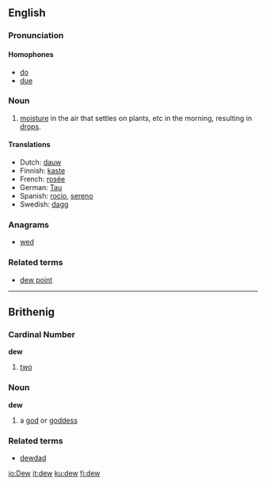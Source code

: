 ==English==

===Pronunciation===
====Homophones====
*[[do]]
*[[due]]

===Noun===
{{en-noun-reg}}

# [[moisture]] in the air that settles on plants, etc in the morning, resulting in [[drop]]s.

====Translations====
*Dutch: [[dauw]]
*Finnish: [[kaste]] 
*French: [[rosée]] {{f}}
*German: [[Tau#German|Tau]] {{m}}
*Spanish: [[rocío]], [[sereno]]
*Swedish: [[dagg]] {{c}}

===Anagrams===
*[[wed]]

===Related terms===
*[[dew point]]

----
==Brithenig==
===Cardinal Number===
'''dew'''

#[[two]]

===Noun===
'''dew''' {{m}} {{f}}

#a [[god]] or [[goddess]]

===Related terms===
*[[dewdad]]

[[io:Dew]]
[[it:dew]]
[[ku:dew]]
[[fi:dew]]